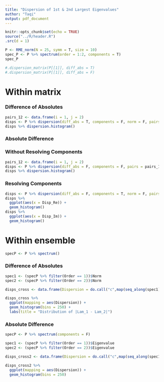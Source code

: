 ```yaml
---
title: "Dispersion of 1st & 2nd Largest Eigenvalues"
author: "Taqi"
output: pdf_document
---
```


```r
knitr::opts_chunk$set(echo = TRUE)
source("../R/header.R")
.src(d = 1)
```

```r
P <- RME_norm(N = 25, symm = T, size = 10)
spec_P <- P %>% spectrum(order = 1:2, components = T)
spec_P
```

```r
#.dispersion_matrix(P[[1]], diff_abs = T)
#.dispersion_matrix(P[[1]], diff_abs = F)
```

\newpage

# Within matrix

### Difference of Absolutes

```r
pairs_12 <- data.frame(i = 1, j = 2)
disps <- P %>% dispersion(diff_abs = T, components = F, norm = F, pairs = pairs_12)
disps %>% dispersion.histogram()
```

### Absolute Difference

### Without Resolving Components

```r
pairs_12 <- data.frame(i = 1, j = 2)
disps <- P %>% dispersion(diff_abs = F, components = F, pairs = pairs_12)
disps %>% dispersion.histogram()
```

### Resolving Components

```r
disps <- P %>% dispersion(diff_abs = F, components = T, norm = F, pairs = pairs_12)
disps %>%
  ggplot(aes(x = Disp_Re)) +
  geom_histogram()
disps %>%
  ggplot(aes(x = Disp_Im)) +
  geom_histogram()
```

\newpage

# Within ensemble

```r
specP <- P %>% spectrum()
```

### Difference of Absolutes

```r
spec1 <- (specP %>% filter(Order == 1))$Norm
spec2 <- (specP %>% filter(Order == 2))$Norm
```

```r
disps_cross <- data.frame(Dispersion = do.call("c",map(seq_along(spec1), function(x){x - spec2})))
```

```r
disps_cross %>%
  ggplot(mapping = aes(Dispersion)) +
  geom_histogram(bins = 250) +
  labs(title = "Distribution of |Lam_1 - Lam_2|")
```


### Absolute Difference

```r
specP <- P %>% spectrum(components = F)
```

```r
spec1 <- (specP %>% filter(Order == 1))$Eigenvalue
spec2 <- (specP %>% filter(Order == 2))$Eigenvalue
```

```r
disps_cross2 <- data.frame(Dispersion = do.call("c",map(seq_along(spec1), function(x){abs(x - spec2)})))
```

```r
disps_cross2 %>%
  ggplot(mapping = aes(Dispersion)) +
  geom_histogram(bins = 250)
```


